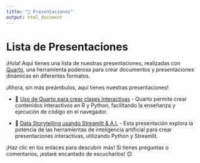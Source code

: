 ```yaml
---
title: "🎉 Presentaciones"
output: html_document
---
```


# Lista de Presentaciones

¡Hola! Aquí tienes una lista de nuestras presentaciones, realizadas con [Quarto](https://quarto.org/), una herramienta poderosa para crear documentos y presentaciones dinámicas en diferentes formatos.


¡Ahora, sin más preámbulos, aquí tienes nuestras presentaciones!

- 🎤 [Uso de Quarto para crear clases interactivas](latinr_2024/presentacion.html) - Quarto permite crear contenidos interactivos en R y Python, facilitando la enseñanza y ejecución de código en el navegador.

- 🎤 [Data Storytelling usando Streamlit & A.I.](visualization_2024/presentacion.html) - Esta presentación explora la potencia de las herramientas de inteligencia artificial para crear presentaciones interactivas, utilizando Python y Streamlit.

¡Haz clic en los enlaces para descubrir más! Si tienes preguntas o comentarios, ¡estaré encantado de escucharlos! 😊

